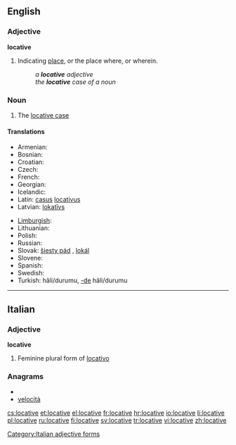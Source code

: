 ==English==

===Adjective===
'''locative'''

# {{grammar}} Indicating [[place]], or the place where, or wherein.
#: ''a '''locative''' adjective''
#: ''the '''locative''' case of a noun''

===Noun===
{{en-noun}}

# {{grammar}} The [[locative case]]

====Translations====
{{trans-top|grammatical case}}
* Armenian: {{t|hy|ներգոյական|tr=nergoyakan}}
* Bosnian: {{t-|bs|lokativ|m}}
* Croatian: {{t+|hr|lokativ|m|alt=lȍkatīv}}
* Czech: {{t-|cs|šestý pád|m}}
* French: {{t+|fr|locatif|m}}
* Georgian: {{t|ka|ადგილობრივი|sc=Geor|xs=Georgian}}
* Icelandic: {{t+|is|staðarfall|n}}
* Latin: [[casus]] [[locativus]] {{m}}
* Latvian: [[lokatīvs]] {{m}}
{{trans-mid}}
* [[Limburgish]]: {{t-|li|landjsval|f|xs=Limburgish}}
* Lithuanian: {{t+|lt|vietininkas|m|xs=Lithuanian}}
* Polish: {{t+|pl|miejscownik|m}}
* Russian: {{t+|ru|местный падеж|m|tr=méstnyj padéž}}
* Slovak: [[šiesty pád]] {{m}}, [[lokál]] {{m}}
* Slovene: {{t+|sl|mestnik|m}}
* Spanish: {{t-|es|caso locativo|m}}
* Swedish: {{t+|sv|lokativ|n}}
* Turkish: {{t|tr|bulunma}} hâli/durumu, [[-de]] hâli/durumu
{{trans-bottom}}

----

==Italian==

===Adjective===
'''locative''' {{f}}

# Feminine plural form of [[locativo]]

===Anagrams===
* {{alphagram|aceilotv}}
* [[velocità#Italian|velocità]]

[[Category:Italian adjective forms]]

[[cs:locative]]
[[et:locative]]
[[el:locative]]
[[fr:locative]]
[[hr:locative]]
[[io:locative]]
[[li:locative]]
[[pl:locative]]
[[ru:locative]]
[[fi:locative]]
[[sv:locative]]
[[tr:locative]]
[[vi:locative]]
[[zh:locative]]